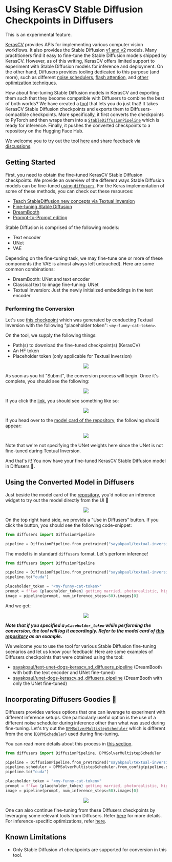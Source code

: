 <!--Copyright 2023 The HuggingFace Team. All rights reserved.

Licensed under the Apache License, Version 2.0 (the "License"); you may not use this file except in compliance with
the License. You may obtain a copy of the License at

http://www.apache.org/licenses/LICENSE-2.0

Unless required by applicable law or agreed to in writing, software distributed under the License is distributed on
an "AS IS" BASIS, WITHOUT WARRANTIES OR CONDITIONS OF ANY KIND, either express or implied. See the License for the
specific language governing permissions and limitations under the License.
-->

# Using KerasCV Stable Diffusion Checkpoints in Diffusers

<Tip warning={true}>

This is an experimental feature.

</Tip>

[KerasCV](https://github.com/keras-team/keras-cv/) provides APIs for implementing various computer vision workflows. It
also provides the Stable Diffusion [v1 and v2](https://github.com/keras-team/keras-cv/blob/master/keras_cv/models/stable_diffusion)
models. Many practitioners find it easy to fine-tune the Stable Diffusion models shipped by KerasCV. However, as of this writing, KerasCV offers limited support to experiment with Stable Diffusion models for inference and deployment. On the other hand,
Diffusers provides tooling dedicated to this purpose (and more), such as different [noise schedulers](https://huggingface.co/docs/diffusers/using-diffusers/schedulers), [flash attention](https://huggingface.co/docs/diffusers/optimization/xformers), and [other 
optimization techniques](https://huggingface.co/docs/diffusers/optimization/fp16).

How about fine-tuning Stable Diffusion models in KerasCV and exporting them such that they become compatible with Diffusers to combine the
best of both worlds? We have created a [tool](https://huggingface.co/spaces/sayakpaul/convert-kerascv-sd-diffusers) that
lets you do just that! It takes KerasCV Stable Diffusion checkpoints and exports them to Diffusers-compatible checkpoints.
More specifically, it first converts the checkpoints to PyTorch and then wraps them into a
[`StableDiffusionPipeline`](https://huggingface.co/docs/diffusers/api/pipelines/stable_diffusion/overview) which is ready
for inference. Finally, it pushes the converted checkpoints to a repository on the Hugging Face Hub. 

We welcome you to try out the tool [here](https://huggingface.co/spaces/sayakpaul/convert-kerascv-sd-diffusers)
and share feedback via [discussions](https://huggingface.co/spaces/sayakpaul/convert-kerascv-sd-diffusers/discussions/new). 

## Getting Started 

First, you need to obtain the fine-tuned KerasCV Stable Diffusion checkpoints. We provide an
overview of the different ways Stable Diffusion models can be fine-tuned [using `diffusers`](https://huggingface.co/docs/diffusers/training/overview). For the Keras implementation of some of these methods, you can check out these resources:

* [Teach StableDiffusion new concepts via Textual Inversion](https://keras.io/examples/generative/fine_tune_via_textual_inversion/)
* [Fine-tuning Stable Diffusion](https://keras.io/examples/generative/finetune_stable_diffusion/)
* [DreamBooth](https://keras.io/examples/generative/dreambooth/)
* [Prompt-to-Prompt editing](https://github.com/miguelCalado/prompt-to-prompt-tensorflow)

Stable Diffusion is comprised of the following models:

* Text encoder 
* UNet 
* VAE 

Depending on the fine-tuning task, we may fine-tune one or more of these components (the VAE is almost always left untouched). Here are some common combinations:

* DreamBooth: UNet and text encoder 
* Classical text to image fine-tuning: UNet 
* Textual Inversion: Just the newly initialized embeddings in the text encoder

### Performing the Conversion

Let's use [this checkpoint](https://huggingface.co/sayakpaul/textual-inversion-kerasio/resolve/main/textual_inversion_kerasio.h5) which was generated
by conducting Textual Inversion with the following "placeholder token": `<my-funny-cat-token>`. 

On the tool, we supply the following things: 

* Path(s) to download the fine-tuned checkpoint(s) (KerasCV)
* An HF token 
* Placeholder token (only applicable for Textual Inversion)

<div align="center">
<img src="https://huggingface.co/datasets/huggingface/documentation-images/resolve/main/diffusers/space_snap.png"/>
</div> 

As soon as you hit "Submit", the conversion process will begin. Once it's complete, you should see the following:

<div align="center">
<img src="https://huggingface.co/datasets/huggingface/documentation-images/resolve/main/diffusers/model_push_success.png"/>
</div> 

If you click the [link](https://huggingface.co/sayakpaul/textual-inversion-cat-kerascv_sd_diffusers_pipeline/tree/main), you
should see something like so: 

<div align="center">
<img src="https://huggingface.co/datasets/huggingface/documentation-images/resolve/main/diffusers/model_repo_contents.png"/>
</div> 

If you head over to the [model card of the repository](https://huggingface.co/sayakpaul/textual-inversion-cat-kerascv_sd_diffusers_pipeline), the
following should appear: 

<div align="center">
<img src="https://huggingface.co/datasets/huggingface/documentation-images/resolve/main/diffusers/model_card.png"/>
</div> 

<Tip>

Note that we're not specifying the UNet weights here since the UNet is not fine-tuned during Textual Inversion.

</Tip>

And that's it! You now have your fine-tuned KerasCV Stable Diffusion model in Diffusers 🧨.

## Using the Converted Model in Diffusers 

Just beside the model card of the [repository](https://huggingface.co/sayakpaul/textual-inversion-cat-kerascv_sd_diffusers_pipeline), 
you'd notice an inference widget to try out the model directly from the UI 🤗

<div align="center">
<img src="https://huggingface.co/datasets/huggingface/documentation-images/resolve/main/diffusers/inference_widget_output.png"/>
</div> 

On the top right hand side, we provide a "Use in Diffusers" button. If you click the button, you should see the following code-snippet: 

```py 
from diffusers import DiffusionPipeline

pipeline = DiffusionPipeline.from_pretrained("sayakpaul/textual-inversion-cat-kerascv_sd_diffusers_pipeline")
```

The model is in standard `diffusers` format. Let's perform inference!

```py
from diffusers import DiffusionPipeline

pipeline = DiffusionPipeline.from_pretrained("sayakpaul/textual-inversion-cat-kerascv_sd_diffusers_pipeline")
pipeline.to("cuda")

placeholder_token = "<my-funny-cat-token>"
prompt = f"two {placeholder_token} getting married, photorealistic, high quality"
image = pipeline(prompt, num_inference_steps=50).images[0]
```

And we get: 

<div align="center">
<img src="https://huggingface.co/datasets/huggingface/documentation-images/resolve/main/diffusers/diffusers_output_one.png"/>
</div> 

_**Note that if you specified a `placeholder_token` while performing the conversion, the tool will log it accordingly. Refer
to the model card of [this repository](https://huggingface.co/sayakpaul/textual-inversion-cat-kerascv_sd_diffusers_pipeline)
as an example.**_

We welcome you to use the tool for various Stable Diffusion fine-tuning scenarios and let us know your feedback! Here are some examples 
of Diffusers checkpoints that were obtained using the tool: 

* [sayakpaul/text-unet-dogs-kerascv_sd_diffusers_pipeline](https://huggingface.co/sayakpaul/text-unet-dogs-kerascv_sd_diffusers_pipeline) (DreamBooth with both the text encoder and UNet fine-tuned)
* [sayakpaul/unet-dogs-kerascv_sd_diffusers_pipeline](https://huggingface.co/sayakpaul/unet-dogs-kerascv_sd_diffusers_pipeline) (DreamBooth with only the UNet fine-tuned)

## Incorporating Diffusers Goodies 🎁

Diffusers provides various options that one can leverage to experiment with different inference setups. One particularly
useful option is the use of a different noise scheduler during inference other than what was used during fine-tuning. 
Let's try out the [`DPMSolverMultistepScheduler`](https://huggingface.co/docs/diffusers/main/en/api/schedulers/multistep_dpm_solver)
which is different from the one ([`DDPMScheduler`](https://huggingface.co/docs/diffusers/main/en/api/schedulers/ddpm)) used during
fine-tuning.

You can read more details about this process in [this section](https://huggingface.co/docs/diffusers/using-diffusers/schedulers).

```py
from diffusers import DiffusionPipeline, DPMSolverMultistepScheduler

pipeline = DiffusionPipeline.from_pretrained("sayakpaul/textual-inversion-cat-kerascv_sd_diffusers_pipeline")
pipeline.scheduler = DPMSolverMultistepScheduler.from_config(pipeline.scheduler.config)
pipeline.to("cuda")

placeholder_token = "<my-funny-cat-token>"
prompt = f"two {placeholder_token} getting married, photorealistic, high quality"
image = pipeline(prompt, num_inference_steps=50).images[0]
```

<div align="center">
<img src="https://huggingface.co/datasets/huggingface/documentation-images/resolve/main/diffusers/diffusers_output_two.png"/>
</div> 

One can also continue fine-tuning from these Diffusers checkpoints by leveraging some relevant tools from Diffusers. Refer [here](https://huggingface.co/docs/diffusers/training/overview) for 
more details. For inference-specific optimizations, refer [here](https://huggingface.co/docs/diffusers/main/en/optimization/fp16).

## Known Limitations 

* Only Stable Diffusion v1 checkpoints are supported for conversion in this tool. 
